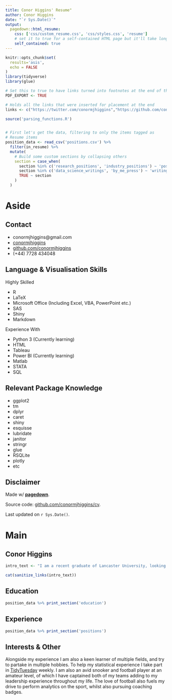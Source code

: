 ```yaml
---
title: Conor Higgins' Resume"
author: Conor Higgins
date: "`r Sys.Date()`"
output:
  pagedown::html_resume:
    css: ['css/custom_resume.css', 'css/styles.css', 'resume']
    # set it to true for a self-contained HTML page but it'll take longer to render
    self_contained: true
---
```



```r
knitr::opts_chunk$set(
  results='asis', 
  echo = FALSE
)
library(tidyverse)
library(glue)

# Set this to true to have links turned into footnotes at the end of the document
PDF_EXPORT <- TRUE

# Holds all the links that were inserted for placement at the end
links <- c("https://twitter.com/conormjhiggins","https://github.com/conormjhiggins")

source('parsing_functions.R')


# First let's get the data, filtering to only the items tagged as
# Resume items
position_data <- read_csv('positions.csv') %>% 
  filter(in_resume) %>% 
  mutate(
    # Build some custom sections by collapsing others
    section = case_when(
      section %in% c('research_positions', 'industry_positions') ~ 'positions', 
      section %in% c('data_science_writings', 'by_me_press') ~ 'writings',
      TRUE ~ section
    )
  ) 

```


Aside
================================================================================




Contact {#contact}
--------------------------------------------------------------------------------



- <i class="fa fa-envelope"></i> conormjhiggins@gmail.com
- <i class="fa fa-twitter"></i> [conormjhiggins](https://twitter.com/conormjhiggins)
- <i class="fa fa-github"></i> [github.com/conormjhiggins](https://github.com/conormjhiggins)
- <i class="fa fa-phone"></i> (+44) 7728 434048



Language & Visualisation Skills {#skills}
--------------------------------------------------------------------------------

Highly Skilled

- R 
- LaTeX
- Microsoft Office (Including Excel, VBA, PowerPoint etc.)
- SAS
- Shiny
- Markdown

Experience With

- Python 3 (Currently learning)
- HTML
- Tableau
- Power BI (Currently learning)
- Matlab
- STATA
- SQL

Relevant Package Knowledge {#packages}
--------------------------------------------------------------------------------
- ggplot2
- tm
- dplyr
- caret
- shiny
- esquisse
- lubridate
- janitor 
- stringr
- glue
- RSQLite
- plotly
- etc


Disclaimer {#disclaimer}
--------------------------------------------------------------------------------

Made w/ [**pagedown**](https://github.com/rstudio/pagedown). 

Source code: [github.com/conormjhiggins/cv](https://github.com/conormjhiggins/cv).

Last updated on `r Sys.Date()`.




Main
================================================================================

Conor Higgins {#title}
--------------------------------------------------------------------------------

```r
intro_text <- "I am a recent graduate of Lancaster University, looking to further my short career within the Data Science/Statistics field. I believe that I am an outstanding communicator and leader with high levels of determination and motivation. Excellent ability to bring enthusiasm, focus, and a positive demeanor to the workplace. Flexible, dependable, and eager to work both independently as well as in a team towards aims and goal. I am a confident public speaker and consider myself people person as I have led and participated within teams throughout my entire life. I believe that I am a great problem solver and would be a valuable asset to any team."

cat(sanitize_links(intro_text))
```



Education {data-icon=graduation-cap data-concise=true}
--------------------------------------------------------------------------------

```r
position_data %>% print_section('education')
```



Experience {data-icon=suitcase}
--------------------------------------------------------------------------------

```r
position_data %>% print_section('positions')
```


Interests & Other {data-icon=user}
--------------------------------------------------------------------------------

Alongside my experience I am also a keen learner of multiple fields, and try to partake in multiple hobbies. To help my statistical experience I take part in [TidyTuesday](https://github.com/rfordatascience/tidytuesday) weekly. I am also an avid snooker and football player at an amateur level, of which I have captained both of my teams adding to my leadership experience throughout my life. The love of football also fuels my drive to perform analytics on the sport, whilst also pursuing coaching badges.